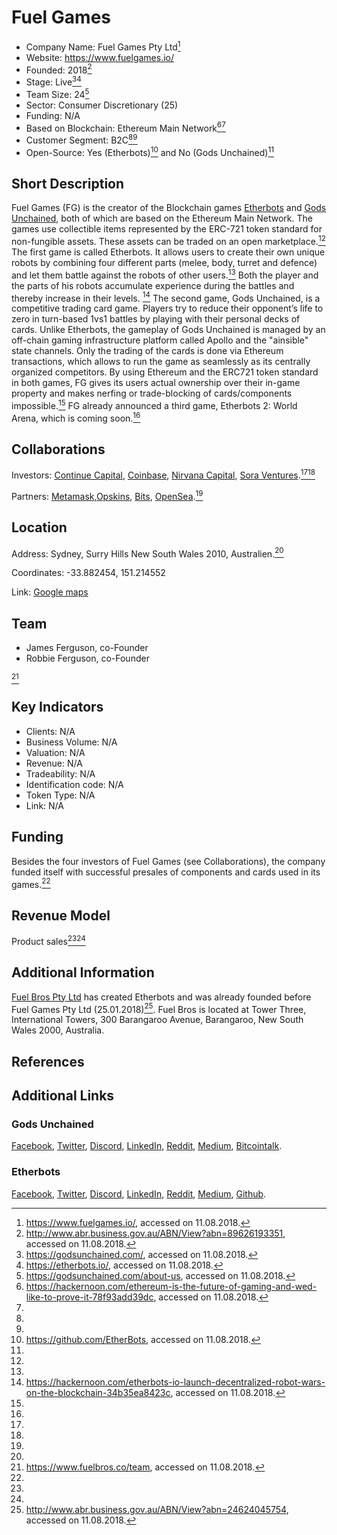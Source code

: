 = Fuel Games =

*Company Name: Fuel Games Pty Ltd<ref name="WebsiteFuel">https://www.fuelgames.io/, accessed on 11.08.2018.</ref>
*Website: https://www.fuelgames.io/
*Founded: 2018<ref>http://www.abr.business.gov.au/ABN/View?abn=89626193351, accessed on 11.08.2018.</ref>
*Stage: Live<ref name="GodsUnchained">https://godsunchained.com/, accessed on 11.08.2018.</ref><ref name="Etherbots">https://etherbots.io/, accessed on 11.08.2018.</ref>
*Team Size: 24<ref>https://godsunchained.com/about-us, accessed on 11.08.2018.</ref>
*Sector: Consumer Discretionary (25)
*Funding: N/A
*Based on Blockchain: Ethereum Main Network<ref name="Hackernoon">https://hackernoon.com/ethereum-is-the-future-of-gaming-and-wed-like-to-prove-it-78f93add39dc, accessed on 11.08.2018.</ref><ref name="Etherbots"/>
*Customer Segment: B2C<ref name="GodsUnchained"/><ref name="Etherbots"/>
*Open-Source: Yes (Etherbots)<ref>https://github.com/EtherBots, accessed on 11.08.2018.</ref> and No (Gods Unchained)<ref name="GodsUnchained"/>

==Short Description==
Fuel Games (FG) is the creator of the Blockchain games [https://etherbots.io/ Etherbots] and [https://godsunchained.com/ Gods Unchained], both of which are based on the Ethereum Main Network. The games use collectible items represented by the ERC-721 token standard for non-fungible assets. These assets can be traded on an open marketplace.<ref name="GodsUnchained"/> 
The first game is called Etherbots. It allows users to create their own unique robots by combining four different parts (melee, body, turret and defence) and let them battle against the robots of other users.<ref name="Etherbots"/> Both the player and the parts of his robots accumulate experience during the battles and thereby increase in their levels. <ref name="HackerEtherbots">https://hackernoon.com/etherbots-io-launch-decentralized-robot-wars-on-the-blockchain-34b35ea8423c, accessed on 11.08.2018.</ref> 
The second game, Gods Unchained, is a competitive trading card game. Players try to reduce their opponent’s life to zero in turn-based 1vs1 battles by playing with their personal decks of cards. Unlike Etherbots, the gameplay of Gods Unchained is managed by an off-chain gaming infrastructure platform called Apollo and the "ainsible" state channels. Only the trading of the cards is done via Ethereum transactions, which allows to run the game as seamlessly as its centrally organized competitors. 
By using Ethereum and the ERC721 token standard in both games, FG gives its users actual ownership over their in-game property and makes nerfing or trade-blocking of cards/components impossible.<ref name="Hackernoon"/> FG already announced a third game, Etherbots 2: World Arena, which is coming soon.<ref name="WebsiteFuel"/>

==Collaborations==
Investors: [https://www.continue.capital/ Continue Capital], [https://ventures.coinbase.com/ Coinbase], [http://nirvana.capital/ Nirvana Capital], [http://www.sora.vc/ Sora Ventures].<ref name="WebsiteFuel"/><ref name="WebsiteFuel"/>

Partners:
[https://metamask.io/ Metamask],[https://opskins.com/ Opskins], [https://rarebits.io/Rare Bits], [https://opensea.io/ OpenSea].<ref name="GodsUnchained"/>

==Location==
Address: Sydney, Surry Hills New South Wales 2010, Australien.<ref name="WebsiteFuel"/>

Coordinates: -33.882454, 151.214552

Link: [https://www.google.ch/maps/place/33%C2%B052'56.8%22S+151%C2%B012'52.4%22E/@-33.882454,151.213414,17z/data=!3m1!4b1!4m6!3m5!1s0x0:0x0!7e2!8m2!3d-33.8824536!4d151.2145518 Google maps]

==Team==
*James Ferguson, co-Founder
*Robbie Ferguson, co-Founder
<ref>https://www.fuelbros.co/team, accessed on 11.08.2018.</ref>

==Key Indicators==
*Clients: N/A
*Business Volume: N/A
*Valuation: N/A
*Revenue: N/A
*Tradeability: N/A
*Identification code: N/A
*Token Type: N/A
*Link: N/A

==Funding==
Besides the four investors of Fuel Games (see Collaborations), the company funded itself with successful presales of components and cards used in its games.<ref name="WebsiteFuel"/>

==Revenue Model==
Product sales<ref name="GodsUnchained"/><ref name="Etherbots"/>

==Additional Information==
[https://www.fuelbros.co/contact-us Fuel Bros Pty Ltd] has created Etherbots and was already founded before Fuel Games Pty Ltd (25.01.2018)<ref>http://www.abr.business.gov.au/ABN/View?abn=24624045754, accessed on 11.08.2018.</ref>. Fuel Bros is located at Tower Three, International Towers, 300 Barangaroo Avenue, Barangaroo, New South Wales 2000, Australia.

==References==
<references/>

==Additional Links==
===Gods Unchained===
[https://www.facebook.com/godsunchained/ Facebook], [https://twitter.com/godsunchained Twitter], [https://discordapp.com/invite/Rccxz8V Discord], [https://www.linkedin.com/company/fuelgames/ LinkedIn], [https://reddit.com/r/godsunchained Reddit], [https://hackernoon.com/@fuelgames Medium], [https://bitcointalk.org/index.php?topic=4638524.0 Bitcointalk].

===Etherbots===
[https://www.facebook.com/Etherbots/ Facebook], [https://twitter.com/EtherBots Twitter], [https://discordapp.com/invite/jbuYx9w Discord], [https://www.linkedin.com/company/fuelgames/ LinkedIn], [https://www.reddit.com/r/etherbots/ Reddit], [https://hackernoon.com/@fuelgames Medium], [https://github.com/EtherBots Github].
